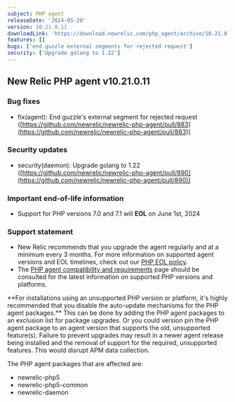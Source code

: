 ```yaml
---
subject: PHP agent
releaseDate: '2024-05-20'
version: 10.21.0.11
downloadLink: 'https://download.newrelic.com/php_agent/archive/10.21.0.11'
features: []
bugs: ['end guzzle external segments for rejected request']
security: ['Upgrade golang to 1.22']
---
```


## New Relic PHP agent v10.21.0.11

### Bug fixes

* fix(agent): End guzzle's external segment for rejected request ([https://github.com/newrelic/newrelic-php-agent/pull/883](https://github.com/newrelic/newrelic-php-agent/pull/883))

### Security updates

* security(daemon): Upgrade golang to 1.22 ([https://github.com/newrelic/newrelic-php-agent/pull/890](https://github.com/newrelic/newrelic-php-agent/pull/890))

### Important end-of-life information

* Support for PHP versions 7.0 and 7.1 will **EOL** on June 1st, 2024

### Support statement

* New Relic recommends that you upgrade the agent regularly and at a minimum every 3 months. For more information on supported agent versions and EOL timelines, check out our [PHP EOL policy](https://docs.newrelic.com/docs/apm/agents/php-agent/getting-started/php-agent-eol-policy/).
* The [PHP agent compatibility and requirements](https://docs.newrelic.com/docs/apm/agents/php-agent/getting-started/php-agent-compatibility-requirements/) page should be consulted for the latest information on supported PHP versions and platforms.

<Callout variant="important">
  **For installations using an unsupported PHP version or platform, it's highly recommended that you disable the auto-update mechanisms for the PHP agent packages.** This can be done by adding the PHP agent packages to an exclusion list for package upgrades. Or you could version pin the PHP agent package to an agent version that supports the old, unsupported feature(s). Failure to prevent upgrades may result in a newer agent release being installed and the removal of support for the required, unsupported features. This would disrupt APM data collection.

  The PHP agent packages that are affected are:

  * newrelic-php5
  * newrelic-php5-common
  * newrelic-daemon
</Callout>
